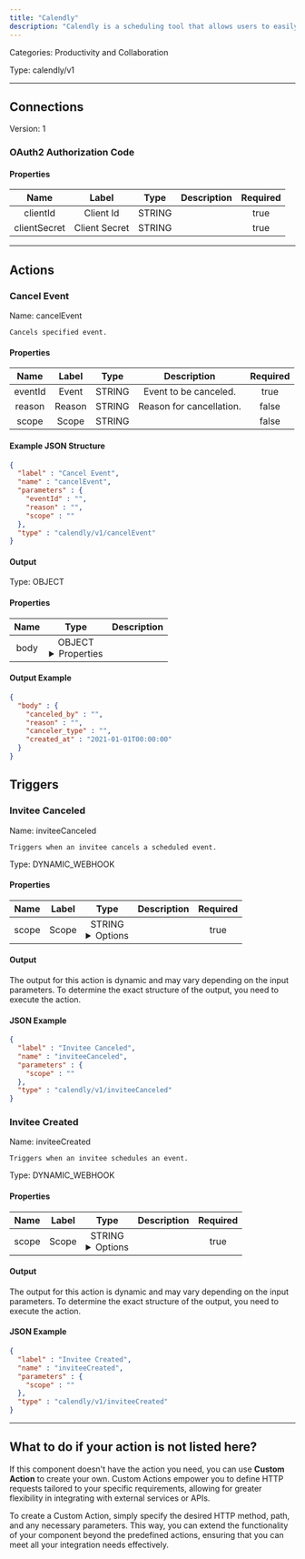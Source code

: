 ```yaml
---
title: "Calendly"
description: "Calendly is a scheduling tool that allows users to easily set up and manage appointments and meetings."
---
```



Categories: Productivity and Collaboration


Type: calendly/v1

<hr />



## Connections

Version: 1


### OAuth2 Authorization Code

#### Properties

|      Name       |      Label     |     Type     |     Description     | Required |
|:---------------:|:--------------:|:------------:|:-------------------:|:--------:|
| clientId | Client Id | STRING |  | true |
| clientSecret | Client Secret | STRING |  | true |





<hr />


## Actions


### Cancel Event
Name: cancelEvent

`Cancels specified event.`

#### Properties

|      Name       |      Label     |     Type     |     Description     | Required |
|:---------------:|:--------------:|:------------:|:-------------------:|:--------:|
| eventId | Event | STRING | Event to be canceled. | true |
| reason | Reason | STRING | Reason for cancellation. | false |
| scope | Scope | STRING |  | false |

#### Example JSON Structure
```json
{
  "label" : "Cancel Event",
  "name" : "cancelEvent",
  "parameters" : {
    "eventId" : "",
    "reason" : "",
    "scope" : ""
  },
  "type" : "calendly/v1/cancelEvent"
}
```

#### Output



Type: OBJECT


#### Properties

|     Name     |     Type     |     Description     |
|:------------:|:------------:|:-------------------:|
| body | OBJECT <details> <summary> Properties </summary> &#123;STRING\(canceled_by), STRING\(reason), STRING\(canceler_type), DATE_TIME\(created_at)&#125; </details> |  |




#### Output Example
```json
{
  "body" : {
    "canceled_by" : "",
    "reason" : "",
    "canceler_type" : "",
    "created_at" : "2021-01-01T00:00:00"
  }
}
```



## Triggers


### Invitee Canceled
Name: inviteeCanceled

`Triggers when an invitee cancels a scheduled event.`

Type: DYNAMIC_WEBHOOK

#### Properties

|      Name       |      Label     |     Type     |     Description     | Required |
|:---------------:|:--------------:|:------------:|:-------------------:|:--------:|
| scope | Scope | STRING <details> <summary> Options </summary> user, organization </details> |  | true |


#### Output

The output for this action is dynamic and may vary depending on the input parameters. To determine the exact structure of the output, you need to execute the action.

#### JSON Example
```json
{
  "label" : "Invitee Canceled",
  "name" : "inviteeCanceled",
  "parameters" : {
    "scope" : ""
  },
  "type" : "calendly/v1/inviteeCanceled"
}
```


### Invitee Created
Name: inviteeCreated

`Triggers when an invitee schedules an event.`

Type: DYNAMIC_WEBHOOK

#### Properties

|      Name       |      Label     |     Type     |     Description     | Required |
|:---------------:|:--------------:|:------------:|:-------------------:|:--------:|
| scope | Scope | STRING <details> <summary> Options </summary> user, organization </details> |  | true |


#### Output

The output for this action is dynamic and may vary depending on the input parameters. To determine the exact structure of the output, you need to execute the action.

#### JSON Example
```json
{
  "label" : "Invitee Created",
  "name" : "inviteeCreated",
  "parameters" : {
    "scope" : ""
  },
  "type" : "calendly/v1/inviteeCreated"
}
```


<hr />


## What to do if your action is not listed here?

If this component doesn't have the action you need, you can use **Custom Action** to create your own. Custom Actions empower you to define HTTP requests tailored to your specific requirements, allowing for greater flexibility in integrating with external services or APIs.

To create a Custom Action, simply specify the desired HTTP method, path, and any necessary parameters. This way, you can extend the functionality of your component beyond the predefined actions, ensuring that you can meet all your integration needs effectively.


